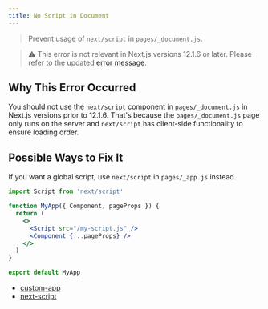 ```yaml
---
title: No Script in Document
---
```


> Prevent usage of `next/script` in `pages/_document.js`.

> ⚠️ This error is not relevant in Next.js versions 12.1.6 or later. Please refer to the updated [error message](/docs/messages/no-before-interactive-script-outside-document).

## Why This Error Occurred

You should not use the `next/script` component in `pages/_document.js` in Next.js versions prior to 12.1.6. That's because the `pages/_document.js` page only runs on the server and `next/script` has client-side functionality to ensure loading order.

## Possible Ways to Fix It

If you want a global script, use `next/script` in `pages/_app.js` instead.

```jsx filename="pages/_app.js"
import Script from 'next/script'

function MyApp({ Component, pageProps }) {
  return (
    <>
      <Script src="/my-script.js" />
      <Component {...pageProps} />
    </>
  )
}

export default MyApp
```

- [custom-app](/docs/pages/building-your-application/routing/custom-app)
- [next-script](/docs/pages/building-your-application/optimizing/scripts)
